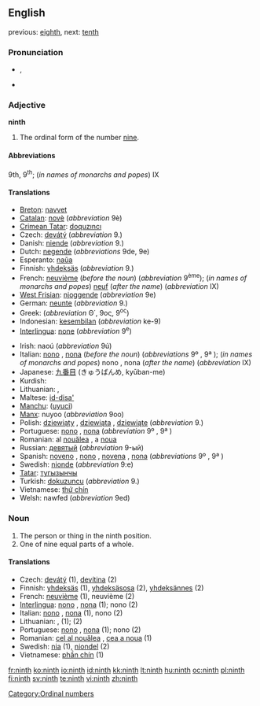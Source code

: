 {{wikipedia}}
==English==
previous: [[eighth]], next: [[tenth]]

===Pronunciation===
* {{IPA|/naɪnθ/}}, {{SAMPA|/naInT/}}
* {{audio|en-us-ninth.ogg|Audio (US)}}

===Adjective===
'''ninth'''

# The ordinal form of the number [[nine]].

====Abbreviations====
9th, 9<sup>th</sup>; (''in names of monarchs and popes'') IX

====Translations====
{{top}}
* [[Breton]]: [[navvet]]
* [[Catalan]]: [[novè]] (''abbreviation'' 9è)
* [[Crimean Tatar]]: [[doquzıncı]]
* Czech: [[devátý]] (''abbreviation'' 9.)
* Danish: [[niende]] (''abbreviation'' 9.)
* Dutch: [[negende]] (''abbreviations'' 9de, 9e)
* Esperanto: [[naŭa]]
* Finnish: [[yhdeksäs]] (''abbreviation'' 9.)
* French: [[neuvième]] (''before the noun'') (''abbreviation'' 9<sup>ème</sup>); (''in names of monarchs and popes'') [[neuf]] (''after the name'') (''abbreviation'' IX)
* [[West Frisian]]: [[njoggende]] (''abbreviation'' 9e)
* German: [[neunte]] (''abbreviation'' 9.)
* Greek: {{t|el|ένατος|sc=Grek}} (''abbreviation'' Θ΄, 9ος, 9<sup>ος</sup>)
* Indonesian: [[kesembilan]] (''abbreviation'' ke-9)
* [[Interlingua]]: [[none]] (''abbreviation'' 9<sup>e</sup>)
{{mid}}
* Irish: naoú (''abbreviation'' 9ú)
* Italian: [[nono]] {{m}}, [[nona]] {{f}} (''before the noun'') (''abbreviations'' 9º {{m}}, 9ª {{f}}); (''in names of monarchs and popes'') nono {{m}}, nona {{f}} (''after the name'') (''abbreviation'' IX)
* Japanese: [[九番目]] (きゅうばんめ, kyūban-me)
* Kurdish: {{KUchar|[[نۆیه‌م]]}}
* Lithuanian: {{t+|lt|devintas|m|xs=Lithuanian}}, {{t+|lt|devinta|f|xs=Lithuanian}}
* Maltese: [[id-disa']]
* [[Manchu]]: ([[uyuci]])
* [[Manx]]: nuyoo (''abbreviation'' 9oo)
* Polish: [[dziewiąty]] {{m}}, [[dziewiąta]] {{f}}, [[dziewiąte]] {{n}} (''abbreviation'' 9.)
* Portuguese: [[nono]] {{m}}, [[nona]] {{f}} (''abbreviation'' 9º {{m}}, 9ª {{f}})
* Romanian: al [[nouălea]] {{m}}, a [[noua]] {{f}}
* Russian: [[девятый]] (''abbreviation'' 9-ый)
* Spanish: [[noveno]] {{m}}, [[nono]] {{m}}, [[novena]] {{f}}, [[nona]] {{f}} (''abbreviations'' 9º {{m}}, 9ª {{f}})
* Swedish: [[nionde]] (''abbreviation'' 9:e)
* [[Tatar]]: [[тугызынчы]]
* Turkish: [[dokuzuncu]] (''abbreviation'' 9.)
* Vietnamese: [[thứ chín]]
* Welsh: nawfed (''abbreviation'' 9ed)
{{bottom}}

===Noun===
{{en-noun}}

# The person or thing in the ninth position.
# One of nine equal parts of a whole.

====Translations====
* Czech: [[devátý]] {{m}} (1), [[devítina]] {{f}} (2)
* Finnish: [[yhdeksäs]] (1), [[yhdeksäsosa]] (2), [[yhdeksännes]] (2)
* French: [[neuvième]] {{m|f}} (1), neuvième {{m}} (2)
* [[Interlingua]]: [[nono]] {{m}}, [[nona]] {{f}} (1); nono (2)
* Italian: [[nono]] {{m}}, [[nona]] {{f}} (1), nono {{m}} (2)
* Lithuanian: {{t+|lt|devintas|m|xs=Lithuanian}}, {{t+|lt|devinta|f|xs=Lithuanian}} (1); {{t+|lt|devintadalis|m|xs=Lithuanian}} (2)
* Portuguese: [[nono]] {{m}}, [[nona]] {{f}} (1); nono {{m}} (2)
* Romanian: [[cel al nouălea]] {{m}}, [[cea a noua]] {{f}} (1)
* Swedish: [[nia]] {{c}} (1), [[niondel]] {{c}} (2)
* Vietnamese: [[phần chín]] (1)

[[Category:Ordinal numbers]]

[[fr:ninth]]
[[ko:ninth]]
[[io:ninth]]
[[id:ninth]]
[[kk:ninth]]
[[lt:ninth]]
[[hu:ninth]]
[[oc:ninth]]
[[pl:ninth]]
[[fi:ninth]]
[[sv:ninth]]
[[te:ninth]]
[[vi:ninth]]
[[zh:ninth]]